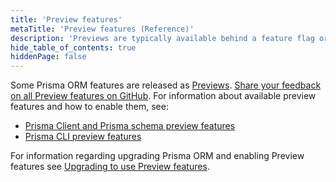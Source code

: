 ```yaml
---
title: 'Preview features'
metaTitle: 'Preview features (Reference)'
description: 'Previews are typically available behind a feature flag or require some form of opt-in.'
hide_table_of_contents: true
hiddenPage: false
---
```

<head>
    <title>{frontMatter.metaTitle}</title>
</head>

<TopBlock>

Some Prisma ORM features are released as [Previews](/orm/more/releases#preview). [Share your feedback on all Preview features on GitHub](https://github.com/prisma/prisma/issues/3108). For information about available preview features and how to enable them, see:

- [Prisma Client and Prisma schema preview features](/orm/reference/preview-features/client-preview-features)
- [Prisma CLI preview features](/orm/reference/preview-features/cli-preview-features)

For information regarding upgrading Prisma ORM and enabling Preview features see [Upgrading to use Preview features](/orm/more/upgrade-guides/upgrading-to-use-preview-features).

</TopBlock>
